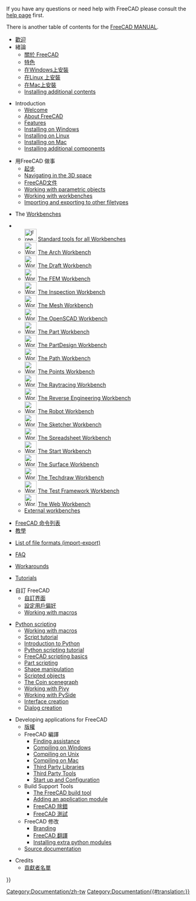 <languages/>

<div lang="en" dir="ltr" class="mw-content-ltr">
If you have any questions or need help with FreeCAD please consult the [[Help|help page]] first.
</div>

<div lang="en" dir="ltr" class="mw-content-ltr">
There is another table of contents for the [[Manual:Introduction|FreeCAD MANUAL]].
</div>

<div class="mw-translate-fuzzy">
* [[Online Help Startpage| 歡迎]]
* 緒論
** [[About FreeCAD|關於 FreeCAD]]
** [[Feature list|特色]]
** [[Install on Windows|在Windows上安裝]]
** [[Install on Linux|在Linux 上安裝]]
** [[Install on Mac|在Mac上安裝]]
** [[Installing|Installing additional contents]]
</div>

<div lang="en" dir="ltr" class="mw-content-ltr">
* Introduction
**[[Online_Help_Startpage|Welcome]]
** [[About_FreeCAD|About FreeCAD]]
** [[Feature_list|Features]]
** [[Installing_on_Windows|Installing on Windows]]
** [[Installing_on_Linux|Installing on Linux]]
** [[Installing_on_Mac|Installing on Mac]]
** [[Installing_additional_components|Installing additional components]]
</div>

<div class="mw-translate-fuzzy">
* 用FreeCAD 做事
** [[Getting started|起步]]
** [[Mouse Model|Navigating in the 3D space]]
** [[Document structure|FreeCAD文件]]
** [[Property editor|Working with parametric objects]]
** [[Workbenches|Working with workbenches]]
** [[Import Export|Importing and exporting to other filetypes]]
</div>

<div class="mw-translate-fuzzy">
* The [[Workbenches|Workbenches]]
<!--Please keep this list consistent with User_hub and Workbenches-->
** [[Image:Freecad.svg|32px]] [[Std_Base|Standard tools for all Workbenches]]
** [[Image:Workbench_Arch.svg|32px]] [[Arch_Workbench|The Arch Workbench]]
** [[Image:Workbench_Draft.svg|32px]] [[Draft_Workbench|The Draft Workbench]]
** [[Image:Workbench_FEM.svg|32px]] [[FEM_Workbench|The FEM Workbench]]
** [[Image:Workbench_Inspection.svg|32px]] [[Inspection_Workbench|The Inspection Workbench]]
** [[Image:Workbench_Mesh.svg|32px]] [[Mesh_Workbench|The Mesh Workbench]]
** [[Image:Workbench_OpenSCAD.svg|32px]] [[OpenSCAD_Workbench|The OpenSCAD Workbench]]
** [[Image:Workbench_Part.svg|32px]] [[Part_Workbench|The Part Workbench]]
** [[Image:Workbench_PartDesign.svg|32px]] [[PartDesign_Workbench|The PartDesign Workbench]]
** [[Image:Workbench_Path.svg|32px]] [[Path_Workbench|The Path Workbench]]
** [[Image:Workbench_Points.svg|32px]] [[Points_Workbench|The Points Workbench]]
** [[Image:Workbench_Raytracing.svg|32px]] [[Raytracing_Workbench|The Raytracing Workbench]]
** [[Image:Workbench_Reverse_Engineering.svg|32px]] [[Reverse_Engineering_Workbench|The Reverse Engineering Workbench]]
** [[Image:Workbench_Robot.svg|32px]] [[Robot_Workbench|The Robot Workbench]]
** [[Image:Workbench_Sketcher.svg|32px]] [[Sketcher_Workbench|The Sketcher Workbench]]
** [[Image:Workbench_Spreadsheet.svg|32px]] [[Spreadsheet_Workbench|The Spreadsheet Workbench]]
** [[Image:Workbench_Start.svg|32px]] [[Start_Workbench|The Start Workbench]]
** [[Image:Workbench_Surface.svg|32px]] [[Surface_Workbench|The Surface Workbench]]
** [[Image:Workbench_TechDraw.svg|32px]] [[TechDraw_Workbench|The Techdraw Workbench]]
** [[Image:Workbench_Test.svg|32px]] [[Testing|The Test Framework Workbench]]
** [[Image:Workbench_Web.svg|32px]] [[Web_Workbench|The Web Workbench]]
** [[External_workbenches|External workbenches]]
</div>

<div class="mw-translate-fuzzy">
* [[List of Commands|FreeCAD 命令列表]]
* [[Tutorials/zh-tw|教學]]
</div>

<div lang="en" dir="ltr" class="mw-content-ltr">
* [[Import_Export|List of file formats (import-export)]]
</div>

<div lang="en" dir="ltr" class="mw-content-ltr">
* [[Frequently_asked_questions|FAQ]]
</div>

<div lang="en" dir="ltr" class="mw-content-ltr">
* [[Workarounds|Workarounds]]
</div>

<div lang="en" dir="ltr" class="mw-content-ltr">
* [[Tutorials|Tutorials]]
</div>

<div class="mw-translate-fuzzy">
* 自訂 FreeCAD
** [[Interface Customization|自訂界面]]
** [[Preferences Editor|設定用戶偏好]]
** [[Macros|Working with macros]]
</div>

<div lang="en" dir="ltr" class="mw-content-ltr">
* [[Scripting_and_macros|Python scripting]]
** [[Macros|Working with macros]]
** [[Scripts|Script tutorial]]
** [[Introduction_to_Python|Introduction to Python]]
** [[Python_scripting_tutorial|Python scripting tutorial]]
** [[FreeCAD_Scripting_Basics|FreeCAD scripting basics]]
** [[Part_scripting|Part scripting]]
** [[Topological_data_scripting|Shape manipulation]]
** [[Scripted_objects|Scripted objects]]
** [[Scenegraph|The Coin scenegraph]]
** [[Pivy|Working with Pivy]]
** [[PySide|Working with PySide]]
** [[Interface_creation|Interface creation]]
** [[Dialog_creation|Dialog creation]]
</div>

<div class="mw-translate-fuzzy">
* Developing applications for FreeCAD
** [[License/zh-tw|版權]]
** FreeCAD 編譯
*** [[Tracker|Finding assistance]]
*** [[Compile_on_Windows|Compiling on Windows]]
*** [[Compile_on_Linux|Compiling on Unix]]
*** [[Compile_on_MacOS|Compiling on Mac]]
*** [[Third_Party_Libraries|Third Party Libraries]]
*** [[Third_Party_Tools|Third Party Tools]]
*** [[Start up and Configuration|Start up and Configuration]]
** Build Support Tools 
*** [[FreeCAD Build Tool|The FreeCAD build tool]]
*** [[Workbench_creation/zh-tw|Adding an application module]]
*** [[Debugging/zh-tw|FreeCAD 除錯]]
*** [[Testing|FreeCAD 測試]]
** FreeCAD 修改
*** [[Branding|Branding]] 
*** [[Localisation/zh-tw|FreeCAD 翻譯]]
*** [[Extra_python_modules|Installing extra python modules]]
** [[Source_documentation|Source documentation]]
</div>

<div class="mw-translate-fuzzy">
* Credits
**[[Contributors/zh-tw|貢獻者名單]]
</div>

<div class="mw-translate-fuzzy">
[[Category:Documentation/zh-tw]]
</div>


{{Userdocnavi{{#translation:}}}}
[[Category:Documentation{{#translation:}}]]